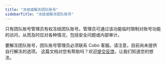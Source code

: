 ```yaml
---
title: "冻结或解冻团队账号"
sidebarTitle: "冻结或解冻团队账号"
---
```


只有团队账号管理员有权冻结团队账号。管理员可通过该功能临时限制对账号功能的访问，从而及时应对各种情况，包括安全问题或内部审计。

要解冻团队账号，团队账号管理员必须联系 Cobo 客服。请注意，目前尚未提供自行解冻的选项。
<Tip>这篇文档对您有帮助吗？欢迎[提交反馈](https://forms.zohopublic.com/cobo/form/DocumentFeedbackForm/formperma/QvLOhxJv1_JMsJ-1dleZ8Itb_7rzN-LtgvsDdxosoVI?referrername=manuals)，让我们知道您的想法。</Tip>